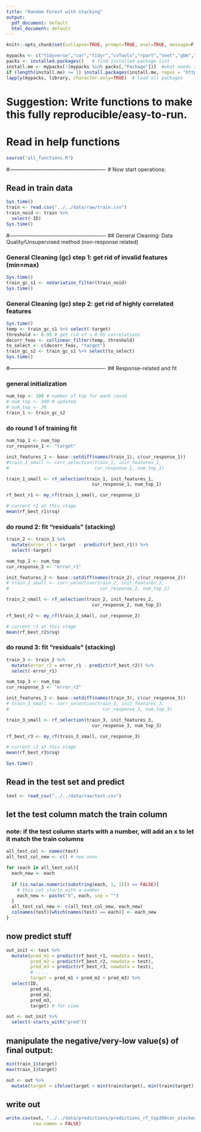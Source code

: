 ```yaml
---
title: "Random Forest with stacking"
output:
  pdf_document: default
  html_document: default
---
```


```r
knitr::opts_chunk$set(collapse=TRUE, prompt=TRUE, eval=TRUE, message=F, include=T,comment=NULL,fig.width = 5, warning = FALSE, fig.height = 3,tidy.opts=list(width.cutoff=50),tidy=TRUE,cache = TRUE)
```

```r
mypacks <- c("tidyverse","car","tidyr","cvTools","rpart","nnet","gbm","yaImpute","randomForest", "readr")  # what packages are needed?
packs <- installed.packages()   # find installed package list
install.me <- mypacks[!(mypacks %in% packs[,"Package"])]  #what needs to be installed?
if (length(install.me) >= 1) install.packages(install.me, repos = "http://cran.us.r-project.org")   # install (if needed)
lapply(mypacks, library, character.only=TRUE)  # load all packages
```

# Suggestion: Write functions to make this fully reproducible/easy-to-run.

# Read in help functions
```r
source("all_functions.R")
```


#-------------------------------------------------------
# Now start operations:

## Read in train data
```r
Sys.time()
train <- read.csv("../../data/raw/train.csv")
train_noid <- train %>% 
  select(-ID)
Sys.time()
```

#-------------------------------------------------------
## General Cleaning: Data Quality/Unsupervised method (non-response related)

### General Cleaning (gc) step 1: get rid of invalid features (min=max)
```r
Sys.time()
train_gc_s1 <- noVariation_filter(train_noid)
Sys.time()
```

### General Cleaning (gc) step 2: get rid of highly correlated features
```r
Sys.time()
temp <- train_gc_s1 %>% select(-target)
threshold <- 0.95 # get rid of > 0.95 correlations
decorr_feas <- collinear_filter(temp, threshold)
to_select <- c(decorr_feas, "target")
train_gc_s2 <- train_gc_s1 %>% select(to_select)
Sys.time()
```


#-------------------------------------------------------
## Response-related and fit

### general initialization
```r
num_top <- 100 # number of top for each round
# num_top <- 300 # updated
# num_top <- 30
train_1 <- train_gc_s2
```

### do round 1 of training fit
```r
num_top_1 <- num_top
cur_response_1 <- "target"

init_features_1 <- base::setdiff(names(train_1), c(cur_response_1))
#train_1_small <- corr_selection(train_1, init_features_1, 
#                                cur_response_1, num_top_1)

train_1_small <- rf_selection(train_1, init_features_1, 
                                cur_response_1, num_top_1)

rf_best_r1 <- my_rf(train_1_small, cur_response_1)

# current r2 at this stage
mean(rf_best_r1$rsq)
```

### do round 2: fit "residuals" (stacking)
```r
train_2 <- train_1 %>% 
  mutate(error_r1 = target - predict(rf_best_r1)) %>%
  select(-target)

num_top_2 <- num_top
cur_response_2 <- "error_r1"

init_features_2 <- base::setdiff(names(train_2), c(cur_response_2))
# train_2_small <- corr_selection(train_2, init_features_2, 
#                                  cur_response_2, num_top_2)

train_2_small <- rf_selection(train_2, init_features_2, 
                                cur_response_2, num_top_2)

rf_best_r2 <- my_rf(train_2_small, cur_response_2)

# current r2 at this stage
mean(rf_best_r2$rsq)
```

### do round 3: fit "residuals" (stacking)
```r
train_3 <- train_2 %>% 
  mutate(error_r2 = error_r1 - predict(rf_best_r2)) %>%
  select(-error_r1)

num_top_3 <- num_top
cur_response_3 <- "error_r2"

init_features_3 <- base::setdiff(names(train_3), c(cur_response_3))
# train_3_small <- corr_selection(train_3, init_features_3, 
#                                   cur_response_3, num_top_3)

train_3_small <- rf_selection(train_3, init_features_3, 
                                cur_response_3, num_top_3)

rf_best_r3 <- my_rf(train_3_small, cur_response_3)

# current r2 at this stage
mean(rf_best_r3$rsq)
```

```r
Sys.time()
```

## Read in the test set and predict
```r
test <- read_csv("../../data/raw/test.csv")
```

## let the test column match the train column
### note: if the test column starts with a number, will add an x to let it match the train columns
```r
all_test_col <- names(test)
all_test_col_new <- c() # new ones

for (each in all_test_col){
  each_new <- each
  
  if (is.na(as.numeric(substring(each, 1, 1))) == FALSE){ 
    # this col starts with a number
    each_new <- paste("X", each, sep = "")
  }
  all_test_col_new <- c(all_test_col_new, each_new)
  colnames(test)[which(names(test) == each)] <- each_new
}
```

## now predict stuff
```r
out_init <- test %>% 
  mutate(pred_m1 = predict(rf_best_r1, newdata = test),
         pred_m2 = predict(rf_best_r2, newdata = test),
         pred_m3 = predict(rf_best_r3, newdata = test),
         # .....
         target = pred_m1 + pred_m2 + pred_m3) %>%
  select(ID, 
         pred_m1,
         pred_m2,
         pred_m3,
         target) # for view

out <- out_init %>% 
  select(-starts_with("pred"))
```

## manipulate the negative/very-low value(s) of final output:
```r
min(train_1$target)
max(train_1$target)

out <- out %>%
  mutate(target = ifelse(target < min(train$target), min(train$target), target))
```

## write out
```r
write.csv(out, "../../data/predictions/predictions_rf_top300cor_stacked3.csv", 
          row.names = FALSE)
```


```r

```


















